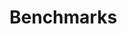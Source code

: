 
# Benchmarks

<div class="grid grid-cols-2 gap-6 mb-4">
	<DocCard
		title="Airflow, Prefect, Temporal and Windmill"
		description="Comparing performance of Airflow, Prefect, Temporal and Windmill for 2 representative usecases"
		href="/docs/misc/benchmarks/competitors"
	/>
	<DocCard
		title="Windmill VS AWS Lambda"
		description="Comparing performance of Windmill and AWS Lambda"
		href="/docs/misc/benchmarks/aws_lambda"
	/>
	<DocCard
		title="Blog - Fastest self-hostable open-source workflow engine"
		description="Why is Windmill the fastest self-hostable workflow engine and job processing framework"
		href="/blog/launch-week-1/fastest-workflow-engine"
	/>
</div>
